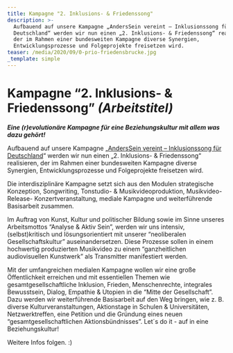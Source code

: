 ```yaml
---
title: Kampagne "2. Inklusions- & Friedenssong"
description: >-
  Aufbauend auf unsere Kampagne „AndersSein vereint – Inklusionssong für
  Deutschland“ werden wir nun einen „2. Inklusions- & Friedenssong“ realisieren,
  der im Rahmen einer bundesweiten Kampagne diverse Synergien,
  Entwicklungsprozesse und Folgeprojekte freisetzen wird.
teaser: /media/2020/09/0-prio-friedensbrucke.jpg
_template: simple
---
```


# **Kampagne “2. Inklusions- & Friedenssong” *(Arbeitstitel)***

***Eine (r)evolutionäre Kampagne für eine Beziehungskultur mit allem was dazu gehört!***

Aufbauend auf unsere Kampagne „[AndersSein vereint – Inklusionssong für Deutschland](/anderssein-vereint-2/inklusionssong-fuer-deutschland.html)“ werden wir nun einen „2. Inklusions- & Friedenssong“ realisieren, der im Rahmen einer bundesweiten Kampagne diverse Synergien, Entwicklungsprozesse und Folgeprojekte freisetzen wird.

Die interdisziplinäre Kampagne setzt sich aus den Modulen strategische Konzeption, Songwriting, Tonstudio- & Musikvideoproduktion, Musikvideo-Release- Konzertveranstaltung, mediale Kampagne und weiterführende Basisarbeit zusammen.

Im Auftrag von Kunst, Kultur und politischer Bildung sowie im Sinne unseres Arbeitsmottos “Analyse & Aktiv Sein”, werden wir uns intensiv, (selbst)kritisch und lösungsorientiert mit unserer “neoliberalen Gesellschaftskultur” auseinandersetzen. Diese Prozesse sollen in einem hochwertig produzierten Musikvideo zu einem “ganzheitlichen audiovisuellen Kunstwerk” als Transmitter manifestiert werden.

Mit der umfangreichen medialen Kampagne wollen wir eine große Öffentlichkeit erreichen und mit essentiellen Themen wie gesamtgesellschaftliche Inklusion, Frieden, Menschenrechte, integrales Bewusstsein, Dialog, Empathie & Utopien in die “Mitte der Gesellschaft”. Dazu werden wir weiterführende Basisarbeit auf den Weg bringen, wie z. B. diverse Kulturveranstaltungen, Aktionstage in Schulen & Universitäten, Netzwerktreffen, eine Petition und die Gründung eines neuen “gesamtgesellschaftlichen Aktionsbündnisses”. Let´s do it - auf in eine Beziehungskultur!

Weitere Infos folgen. :)

